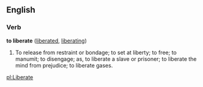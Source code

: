 ==English==

===Verb===
'''to liberate'''   ([[liberated]], [[liberating]])
# To release from restraint or bondage; to set at liberty; to free; to manumit; to disengage; as, to liberate a slave or prisoner; to liberate the mind from prejudice; to liberate gases.

[[pl:Liberate]]